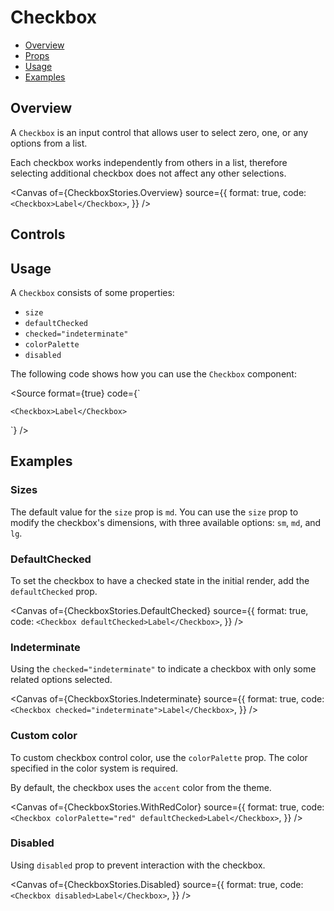  # Checkbox


<Meta of={CheckboxStories} />

- [Overview](#overview)
- [Props](#props)
- [Usage](#usage)
- [Examples](#examples)

## Overview

A `Checkbox` is an input control that allows user to select zero, one, or any options from a list.

Each checkbox works independently from others in a list, therefore selecting additional checkbox does not affect any other selections.

<Canvas
  of={CheckboxStories.Overview}
  source={{
    format: true,
    code: `<Checkbox>Label</Checkbox>`,
  }}
/>

## Controls

<Controls />

## Usage

A `Checkbox` consists of some properties:
- `size`
- `defaultChecked`
- `checked="indeterminate"`
- `colorPalette`
- `disabled`

The following code shows how you can use the `Checkbox` component:

<Source
  format={true}
  code={`

    <Checkbox>Label</Checkbox>
  `}
/>

## Examples

### Sizes

The default value for the `size` prop is `md`. You can use the `size` prop to modify the checkbox's dimensions, with three available options: `sm`, `md`, and `lg`.

<Canvas>
  <Story of={CheckboxStories.Small} />
  <Story of={CheckboxStories.Medium} />
  <Story of={CheckboxStories.Large} />
</Canvas>

### DefaultChecked

To set the checkbox to have a checked state in the initial render, add the `defaultChecked` prop.

<Canvas
  of={CheckboxStories.DefaultChecked}
  source={{
    format: true,
    code: `<Checkbox defaultChecked>Label</Checkbox>`,
  }}
/>

### Indeterminate

Using the `checked="indeterminate"` to indicate a checkbox with only some related options selected.

<Canvas
  of={CheckboxStories.Indeterminate}
  source={{
    format: true,
    code: `<Checkbox checked="indeterminate">Label</Checkbox>`,
  }}
/>

### Custom color

To custom checkbox control color, use the `colorPalette` prop. The color specified in the color system is required.

By default, the checkbox uses the `accent` color from the theme.

<Canvas
  of={CheckboxStories.WithRedColor}
  source={{
    format: true,
    code: `<Checkbox colorPalette="red" defaultChecked>Label</Checkbox>`,
  }}
/>

### Disabled

Using `disabled` prop to prevent interaction with the checkbox.

<Canvas
  of={CheckboxStories.Disabled}
  source={{
    format: true,
    code: `<Checkbox disabled>Label</Checkbox>`,
  }}
/>
